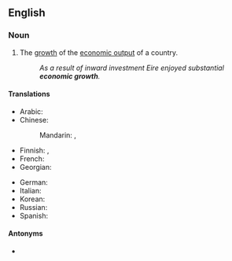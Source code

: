 ==English==

===Noun===
{{en-noun|-}}

# The [[growth]] of the [[economic output]] of a country.
#: ''As a result of inward investment Eire enjoyed substantial '''economic growth'''.''

====Translations====
{{trans-top|growth}}
* Arabic: {{t-needed|ar}}
* Chinese:
*: Mandarin: {{t+|cmn|經濟增長|sc=Hani}}, {{t+|cmn|经济增长|tr=jīngjì zēngzhǎng|sc=Hani}}
* Finnish: {{t+|fi|talouskasvu}}, {{t|fi|[[taloudellinen]] [[kasvu]]}}
* French: {{t-needed|fr}}
* Georgian: {{t|ka|ეკონომიკური ზრდა}}
{{trans-mid}}
* German: {{t+|de|Wirtschaftswachstum|n}}
* Italian: {{t|it|crescita economica|f}}
* Korean: {{t|ko|경제적인 성공|tr=gyeongjejeog-in seong-gong|sc=Kore}}
* Russian: {{t-needed|ru}}
* Spanish: {{t|es|crecimiento económico|m}}
{{trans-bottom}}

====Antonyms====
* {{l|en|negative growth}}